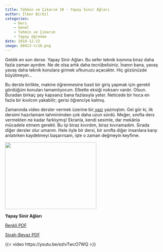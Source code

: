 ```yaml
---
title: Tahmin ve Çıkarım 10 - Yapay Sinir Ağları
author: İlker Birbil
categories:
    - Ders
    - Genel
    - Tahmin ve Çıkarım
    - Yapay öğrenme
date: 2018-12-22
image: b0413-tc10.png
---
```


Geldik en son derse. Yapay Sinir Ağları. Bu sefer teknik kısmına biraz daha fazla zaman ayırdım. Ne de olsa artık daha tecrübelisiniz. İnanın bana, yavaş yavaş daha teknik konulara girmek ufkunuzu açacaktır. Hiç gözünüzde büyütmeyin...

Bu dersle birlikte, makine öğrenmesine basit bir giriş yapmak için gerekli gördüğüm konuları tamamlıyorum. Elbette eksiği noksanı vardır. Olsun. Buradan birkaç şey kapsanız bana fazlasıyla yeter. Neticede bir hoca en fazla bir kıvılcım yakabilir; gerisi öğrenciye kalmış.

Zamanında video dersler vermek üzerine bir<a href="https://www.birgun.net/haber-detay/bir-mucadele-bicimi-olarak-video-177644.html" target="_blank" rel="noopener"> yazı</a> yazmıştım. Gel gör ki, ilk dersimi hazırlamam tahminimden çok daha uzun sürdü. Meğer, sınıfta ders vermekten ne kadar farklıymış! Ekranla, kendi sesimle, dar mekânla mücadele etmem gerekti. Bu işi biraz kıvırdım, biraz kıvıramadım. Sırada diğer dersler olur umarım. Hele öyle bir dersi, bir sınıfta diğer insanlara karşı anlatırken kaydetmeyi başarırsam, işte o zaman değmeyin keyfime.

![](b0413-tc10.png){width="300" height="220"}

<strong>Yapay Sinir Ağları</strong>

<a href="https://www.dropbox.com/s/dcw5gksua0l514w/TahminCikarim_10_Yapay_Sinir_Aglari.pdf?dl=0" target="_blank" rel="noopener">Renkli PDF</a>

<a href="https://www.dropbox.com/s/r83bh881xlzyrh3/TahminCikarim_10_Yapay_Sinir_Aglari_sb.pdf?dl=0" target="_blank" rel="noopener">Siyah-Beyaz PDF</a>


{{< video https://youtu.be/ezIvTwcO7WQ >}}
